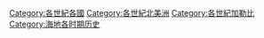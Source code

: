 [[Category:各世紀各國|Category:各世紀各國]]
[[Category:各世紀北美洲|Category:各世紀北美洲]]
[[Category:各世紀加勒比|Category:各世紀加勒比]]
[[Category:海地各时期历史|Category:海地各时期历史]]